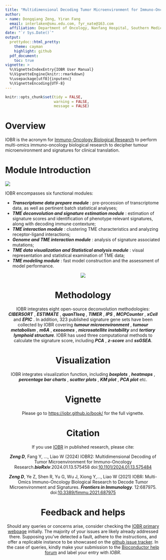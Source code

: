 ```yaml
---
title: "Multidimensional Decoding Tumor Microenvironment for Immuno-Oncology Research"
author: 
- name: Dongqiang Zeng, Yiran Fang
  email: interlaken@smu.edu.com, fyr_nate@163.com
  affiliation: Department of Oncology, Nanfang Hospital, Southern Medical University, Guangzhou, Guangdong, P. R. China
date: "`r Sys.Date()`"
output:
  prettydoc::html_pretty:
    theme: cayman
    highlight: github
  pdf_document:
    toc: true
vignette: >
  %\VignetteIndexEntry{IOBR User Manual}
  %\VignetteEngine{knitr::rmarkdown}
  %\usepackage[utf8]{inputenc}
  %\VignetteEncoding{UTF-8}
---
```


```r
knitr::opts_chunk$set(tidy = FALSE,
                      warning = FALSE,
                      message = FALSE)
```

# Overview

IOBR is the acronym for [Immuno-Oncology Biological Research](https://github.com/IOBR/IOBR)  to perform multi-omics immuno-oncology biological research to decipher tumour microenvironment and signatures for clinical translation.



# Module Introduction

<right>
![](Figure_1.jpg)


IOBR encompasses six functional modules: 


+ __*Transcriptome data prepare module*__ : pre-procession of transcriptome data, as well as pertinent batch statistical analyses; 
+ __*TME deconvolution and signature estimation module*__ : estimation of signature scores and identification of phenotype relevant signatures, along with decoding immune contexture; 
+ __*TME interaction module*__ : clustering TME characteristics and analyzing receptor-ligand interactions; 
+ __*Genome and TME interaction module*__ : analysis of signature associated mutations; 
+ __*TME data visualization and Statistical analysis module*__ : visual representation and statistical examination of TME data; 
+ __*TME modeling module*__ : fast model construction and the assessment of model performance.

<center>
![](Figure_1.png)


# Methodology

IOBR integrates eight open-source deconvolution methodologies: __*CIBERSORT*__ , __*ESTIMATE*__ , __*quanTIseq*__ , __*TIMER*__ , __*IPS*__ , __*MCPCounter*__ , __*xCell*__ and __*EPIC*__ . In addition, 323 published signature gene sets have been collected by IOBR covering __*tumour microenvironment*__ , __*tumour metabolism*__ , __*m6A*__ , __*exosomes*__ , __*microsatellite instability*__ and __*tertiary lymphoid structure*__. IOBR has used three computational methods to calculate the signature score, including __*PCA*__ , __*z-score*__ and __*ssGSEA*__.

# Visualization

IOBR integrates visualization function, including __*boxplots*__ , __*heatmaps*__ , __*percentage bar charts*__ , __*scatter plots*__ , __*KM plot*__ , __*PCA plot*__ etc.

# Vignette

Please go to <https://iobr.github.io/book/> for the full vignette.

# Citation

If you use [IOBR](https:) in published research, please cite:


__*Zeng D*__, Fang Y, …, Liao W (2024) IOBR2: Multidimensional Decoding of Tumor Microenvironment for Immuno-Oncology Research.**_bioRxiv_**.2024.01.13.575458
doi:[10.1101/2024.01.13.575484](https://www.biorxiv.org/content/10.1101/2024.01.13.575484v2.full.pdf)


__*Zeng D*__, Ye Z, Shen R, Yu G, Wu J, Xiong Y,…, Liao W (2021) IOBR: Multi-Omics Immuno-Oncology Biological Research to Decode Tumor Microenvironment and Signatures. **_Frontiers in Immunology_**. 12:687975.
doi:[10.3389/fimmu.2021.687975](https://www.frontiersin.org/journals/immunology/articles/10.3389/fimmu.2021.687975/full)



# Feedback and helps

Should any queries or concerns arise, consider checking the [IOBR primary webpage](https://github.com/IOBR/IOBR) initially. The majority of your issues are likely already addressed there. Supposing you've detected a fault, adhere to the instructions, and offer a replicable instance to be showcased on the [github issue tracker](https://github.com/IOBR/IOBR/issues). In the case of queries, kindly make your submission to the [Bioconductor help forum](https://support.bioconductor.org/) and label your entry with *IOBR*.
